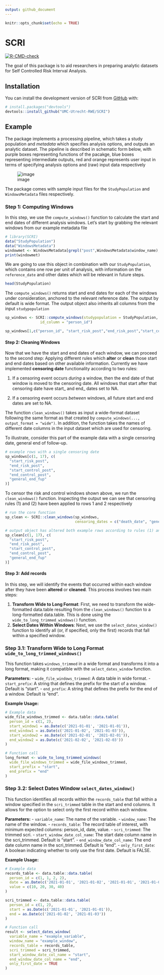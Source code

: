```yaml
---
output: github_document
---
```


```r
knitr::opts_chunk$set(echo = TRUE)
```

# SCRI

<!-- badges: start -->
[![R-CMD-check](https://github.com/UMC-Utrecht-RWE/SCRI/actions/workflows/R-CMD-check.yaml/badge.svg)](https://github.com/UMC-Utrecht-RWE/SCRI/actions/workflows/R-CMD-check.yaml)
<!-- badges: end -->

The goal of this package is to aid researchers in preparing analytic datasets for Self Controlled Risk Interval Analysis.

## Installation

You can install the development version of SCRI from [GitHub](https://github.com/) with:

``` r
# install.packages("devtools")
devtools::install_github("UMC-Utrecht-RWE/SCRI")
```

## Example

The package implements a processing pipeline, which takes a study population and *metadata* which specifies analysis options, and outputs an analytic dataset. The pipeline is described in schematic form below, with purple boxes representing functions of the pacakge, blue boxes representing intermediate outputs, red and orange represents user input in terms of specifying analysis options and (raw) input data respectively

![image](https://github.com/UMC-Utrecht-RWE/SCRI/assets/138911044/8cbb1033-3e7b-4a05-9c0f-904e55f9fea3)

The package comes with sample input files for the `StudyPopulation` and `WindowsMetadata` files respectively.

### Step 1: Computing Windows

In this step, we use the `compute_windows()` function to calculate the start and end dates of different analysis windows. Let's start by grabbing the relevant windows from our example metadata file

```r
# library(SCRI)
data("StudyPopulation")
data("WindowsMetadata")
windowmet <- WindowsMetadata[grepl("post",WindowsMetadata$window_name),]
print(windowmet)
```


We are going to use this object in combination with our `StudyPopulation`, which contains one row per unit of analysis, with information on the `reference_date` and other dates which will be relevant in future steps.

```r
head(StudyPopulation)
```

The `compute_windows()` returns start and end dates for each of the windows under consideration, anchored to the relevant reference date. The output by default is wide format. The output object also inherits all columns from the input `studypopulation`

```r
sp_windows <- SCRI::compute_windows(studypopulation = StudyPopulation, windowmeta= windowmet, 
                id_column = "person_id")

sp_windows[1,c("person_id", "start_risk_post","end_risk_post","start_control_post","end_control_post")]
```

#### Step 2: Cleaning Windows

Now that we have the start and end dates of each window, we can proceed to the second step: Applying different rules which **alter** or **clean** those start and end dates based on other available information. Currently we have implemented **censoring date** functionality according to two rules: 

(1) If a censoring event occurs *during* a window, then the end date of that window is moved to the censoring date. All windows that start after that censoring date have start_ and end_ dates set to NA.

(2) If a censoring event occurs *between* windows, all future start and end dates are set to NA.

The function `clean_windows()` takes as input a wide-format dataset following the same format as that created by `compute_windows(..., output_format = "wide")`. In addition, the function takes the names of different date columns in the input dataset which are used for censoring. 

To illustrate, consider this part of the example data with a single censoring date, general end of follow-up.

```r
# example rows with a single censoring date
sp_windows[c(1, 17), c(
  "start_risk_post",
  "end_risk_post",
  "start_control_post",
  "end_control_post",
  "general_end_fup"
)]
```

To censor the risk and control windows shown above, we run the `clean_windows()` function. Inspecting the output we can see that censoring rules (1) and (2) have been applied to rows 1 and 2 respectively

```r
# run the core function
sp_clean <- SCRI::clean_windows(sp_windows,
                                censoring_dates = c("death_date", "general_end_fup"))
```


```r
# output object has altered both example rows according to rules (1) and (2) above
sp_clean[c(1, 17), c(
  "start_risk_post",
  "end_risk_post",
  "start_control_post",
  "end_control_post",
  "general_end_fup"
)]
```

#### Step 3: Add records

In this step, we will identify the events that occurred within each window after they have been **altered** or **cleaned**. This process involves two main steps:

1. **Transform Wide to Long Format**: First, we need to transform the wide-formatted data.table resulting from the `clean_windows()` function to a long-formatted data.table. This is done using the `wide_to_long_trimmed_windows()` function.
2. **Select Dates Within Windows**: Next, we use the `select_dates_window()` function to identify all (or, if specified, only the first) records that fall within a specified window.

### Step 3.1: Transform Wide to Long Format `wide_to_long_trimmed_windows()`

This function takes `windows_trimmed` in a wide format and transforms it into a long format, making it compatible with the `select_dates_window` function.

**Parameters:**
- `wide_file_windows_trimmed`: A data table in wide format.
- `start_prefix`: A string that defines the prefix for the start of a window. Default is "start".
- `end_prefix`: A string that defines the prefix for the end of a window. Default is "end".

**Example Usage:**

```r
# Example data
wide_file_windows_trimmed <- data.table::data.table(
  person_id = c(1, 2),
  start_window1 = as.Date(c('2021-01-01', '2021-01-01')),
  end_window1 = as.Date(c('2021-01-02', '2021-01-03')),
  start_window2 = as.Date(c('2021-02-01', '2021-02-01')),
  end_window2 = as.Date(c('2021-02-02', '2021-02-03'))
)

# Function call
long_format <- wide_to_long_trimmed_windows(
  wide_file_windows_trimmed = wide_file_windows_trimmed,
  start_prefix = "start",
  end_prefix = "end"
)

```

### Step 3.2: Select Dates Window `select_dates_window()`

This function identifies all records within the `records_table` that fall within a window specified in the `scri_trimmed` table in the start and end columns. It allows for the option to select only the first record within each window.

**Parameters:**
- `variable_name`: The name of the variable.
- `window_name`: The name of the window.
- `records_table`: The record table of interest, with minimum expected columns: person_id, date, value.
- `scri_trimmed`: The trimmed scri.
- `start_window_date_col_name`: The start date column name in the scri_trimmed. Default is "start".
- `end_window_date_col_name`: The end date column name in the scri_trimmed. Default is "end".
- `only_first_date`: A boolean indicating whether to only use the first date. Default is FALSE.

**Example Usage:**

```r
# Example data
records_table <- data.table::data.table(
  person_id = c(1, 1, 2, 2),
  date = as.Date(c('2021-01-01', '2021-01-02', '2021-01-01', '2021-01-03')),
  value = c(10, 20, 30, 40)
)

scri_trimmed <- data.table::data.table(
  person_id = c(1, 2),
  start = as.Date(c('2021-01-01', '2021-01-01')),
  end = as.Date(c('2021-01-02', '2021-01-03'))
)

# Function call
result <- select_dates_window(
  variable_name = "example_variable",
  window_name = "example_window",
  records_table = records_table,
  scri_trimmed = scri_trimmed,
  start_window_date_col_name = "start",
  end_window_date_col_name = "end",
  only_first_date = TRUE
)

```
